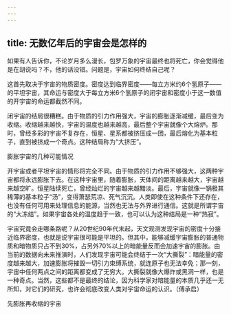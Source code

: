 ```yaml
---
---
---
```

title: 无数亿年后的宇宙会是怎样的
---




如果有人告诉你，不论岁月多么漫长，包罗万象的宇宙最终也将死亡，你会觉得他是在胡说吗？不，他的话没错。问题是，宇宙如何终结自己呢？

这首先取决于宇宙的物质密度。密度达到临界密度——每立方米约6个氢原子——的平坦宇宙，其命运与密度大于每立方米6个氢原子的闭宇宙和密度小于这一数值的开宇宙的命运都截然不同。

闭宇宙的结局很糟糕。由于物质的引力作用强大，宇宙的膨胀逐渐减缓，最后变为收缩。收缩越来越快，宇宙的温度也越来越高，最后整个宇宙就像个大熔炉。那时，曾经多彩的宇宙不复存在，恒星、星系都被挤压成一团，最后熔化为基本粒子，直到被挤成一个奇点。这种结局称为“大挤压”。

膨胀宇宙的几种可能情况



开宇宙或者平坦宇宙的情形将完全不同。由于物质的引力作用不够强大，这两种宇宙都将永远膨胀下去。在这种宇宙里，随着膨胀，天体间的距离越来越大，宇宙越来越空旷。恒星陆续死亡，曾经灿烂的宇宙越来越黯淡。最后，宇宙就像一锅极其稀薄的基本粒子“汤”，变得萧瑟荒凉、死气沉沉。人类即使在这种条件下还存在，也没有任何可用来处理信息的能源，当然也无法与外界进行通信。这就是所谓宇宙的“大冻结”。如果宇宙各处的温度趋于一致，也可以认为这种结局是一种“热寂”。



宇宙究竟会走哪条路呢？从20世纪90年代末起，天文观测发现宇宙的密度十分接近临界密度，也就是说宇宙很可能是平坦的。但其中，能够减缓宇宙膨胀的普通物质和暗物质只占不到30%，占另外70%以上的暗能量反而会加速宇宙的膨胀。由当前的数据向未来推演时，人们发现宇宙可能会终结于一次“大撕裂”：暗能量的密度越来越大，加速膨胀将摧毁一切引力束缚系统，就连原子也无法幸免；那一刻，宇宙中任何两点之间的距离都变成了无穷大。大撕裂就像大爆炸或黑洞一样，也是一种奇点。当然，这些都不是最终的结论，因为科学家对暗能量的本质几乎还一无所知，对它们的研究，也许会彻底改变人类对宇宙命运的认识。（傅承启）

先膨胀再收缩的宇宙